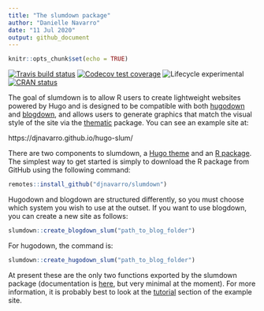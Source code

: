 ```yaml
---
title: "The slumdown package"
author: "Danielle Navarro"
date: "11 Jul 2020"
output: github_document
---
```


```r
knitr::opts_chunk$set(echo = TRUE)
```

<!-- badges: start -->
[![Travis build status](https://travis-ci.org/djnavarro/slumdown.svg?branch=master)](https://travis-ci.org/djnavarro/slumdown) [![Codecov test coverage](https://codecov.io/gh/djnavarro/slumdown/branch/master/graph/badge.svg)](https://codecov.io/gh/djnavarro/slumdown?branch=master) ![Lifecycle experimental](https://img.shields.io/badge/lifecycle-experimental-orange.svg) [![CRAN status](https://www.r-pkg.org/badges/version/slumdown)](https://cran.r-project.org/package=slumdown)
<!-- badges: end -->

<!--<img src="README_files/slumdown.png" width="30%" align="right" />-->

The goal of slumdown is to allow R users to create lightweight websites powered by Hugo and is designed to be compatible with both [hugodown](https://hugodown.r-lib.org/) and [blogdown](https://bookdown.org/yihui/blogdown/), and allows users to generate graphics that match the visual style of the site via the [thematic](https://rstudio.github.io/thematic/) package. You can see an example site at:

https://djnavarro.github.io/hugo-slum/


There are two components to slumdown, a [Hugo theme](https://github.com/djnavarro/hugo-slum) and an [R package](https://github.com/djnavarro/slumdown). The simplest way to get started is simply to download the R package from GitHub using the following command:

```r
remotes::install_github("djnavarro/slumdown")
```

Hugodown and blogdown are structured differently, so you must choose which system you wish to use at the outset. If you want to use blogdown, you can create a new site as follows:

```r
slumdown::create_blogdown_slum("path_to_blog_folder")
```

For hugodown, the command is:

```r
slumdown::create_hugodown_slum("path_to_blog_folder")
```

At present these are the only two functions exported by the slumdown package (documentation is [here](https://slumdown.djnavarro.net/), but very minimal at the moment). For more information, it is probably best to look at the [tutorial](https://djnavarro.github.io/hugo-slum/post/) section of the example site. 

